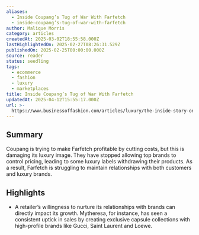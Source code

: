 ```yaml
---
aliases:
  - Inside Coupang’s Tug of War With Farfetch
  - inside-coupang’s-tug-of-war-with-farfetch
author: Malique Morris
category: articles
createdAt: 2025-03-02T18:55:58.000Z
lastHighlightedOn: 2025-02-27T08:26:31.529Z
publishedOn: 2025-02-25T00:00:00.000Z
source: reader
status: seedling
tags:
  - ecommerce
  - fashion
  - luxury
  - marketplaces
title: Inside Coupang’s Tug of War With Farfetch
updatedAt: 2025-04-12T15:55:17.000Z
url: >-
  https://www.businessoffashion.com/articles/luxury/the-inside-story-on-how-coupang-is-mismanaging-farfetch/?utm_source=newsletter_technology&utm_medium=email&utm_campaign=Technology_260225&utm_content=intro
---
```

## Summary

Coupang is trying to make Farfetch profitable by cutting costs, but this is damaging its luxury image. They have stopped allowing top brands to control pricing, leading to some luxury labels withdrawing their products. As a result, Farfetch is struggling to maintain relationships with both customers and luxury brands.

## Highlights

- A retailer’s willingness to nurture its relationships with brands can directly impact its growth. Mytheresa, for instance, has seen a consistent uptick in sales by creating exclusive capsule collections with high-profile brands like Gucci, Saint Laurent and Loewe.
